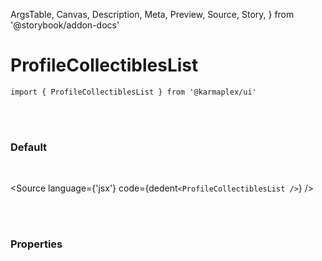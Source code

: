   ArgsTable,
  Canvas,
  Description,
  Meta,
  Preview,
  Source,
  Story,
} from '@storybook/addon-docs'


<Meta title='01. Atoms / ProfileCollectiblesList' component={ProfileCollectiblesList} />

# ProfileCollectiblesList

`import { ProfileCollectiblesList } from '@karmaplex/ui'`

<br />
<br />

### Default

<br />

<Story name='Default'>
  <div className='doc-story__preview' style={{ zoom: '100%' }}>
    <div className='flex items-center gap-4'>
      <ProfileCollectiblesList />
    </div>
  </div>
</Story>

<Source language={'jsx'} code={dedent`<ProfileCollectiblesList />`} />

<br />
<br />

### Properties

<ArgsTable of={ProfileCollectiblesList} />
